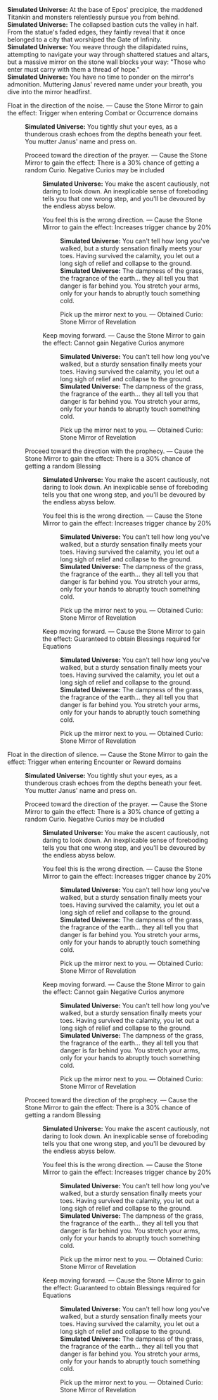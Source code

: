 {{Dialogue Start}}
:'''Simulated Universe:''' At the base of Epos' precipice, the maddened Titankin and monsters relentlessly pursue you from behind.
:'''Simulated Universe:''' The collapsed bastion cuts the valley in half. From the statue's faded edges, they faintly reveal that it once belonged to a city that worshiped the Gate of Infinity.
:'''Simulated Universe:''' You weave through the dilapidated ruins, attempting to navigate your way through shattered statues and altars, but a massive mirror on the stone wall blocks your way: "Those who enter must carry with them a thread of hope."
:'''Simulated Universe:''' You have no time to ponder on the mirror's admonition. Muttering Janus' revered name under your breath, you dive into the mirror headfirst.
:{{DIcon|Star}} Float in the direction of the noise. &mdash; Cause the Stone Mirror to gain the effect: Trigger when entering Combat or Occurrence domains
::'''Simulated Universe:''' You tightly shut your eyes, as a thunderous crash echoes from the depths beneath your feet. You mutter Janus' name and press on.
::{{DIcon|Star}} Proceed toward the direction of the prayer. &mdash; Cause the Stone Mirror to gain the effect: There is a 30% chance of getting a random Curio. Negative Curios may be included
:::'''Simulated Universe:''' You make the ascent cautiously, not daring to look down. An inexplicable sense of foreboding tells you that one wrong step, and you'll be devoured by the endless abyss below.
:::{{DIcon|Star}} You feel this is the wrong direction. &mdash; Cause the Stone Mirror to gain the effect: Increases trigger chance by 20%
::::'''Simulated Universe:''' You can't tell how long you've walked, but a sturdy sensation finally meets your toes. Having survived the calamity, you let out a long sigh of relief and collapse to the ground.
::::'''Simulated Universe:''' The dampness of the grass, the fragrance of the earth... they all tell you that danger is far behind you. You stretch your arms, only for your hands to abruptly touch something cold.
::::{{DIcon|Star}} Pick up the mirror next to you. &mdash; Obtained Curio: Stone Mirror of Revelation
:::{{DIcon|Star}} Keep moving forward. &mdash; Cause the Stone Mirror to gain the effect: Cannot gain Negative Curios anymore
::::'''Simulated Universe:''' You can't tell how long you've walked, but a sturdy sensation finally meets your toes. Having survived the calamity, you let out a long sigh of relief and collapse to the ground.
::::'''Simulated Universe:''' The dampness of the grass, the fragrance of the earth... they all tell you that danger is far behind you. You stretch your arms, only for your hands to abruptly touch something cold.
::::{{DIcon|Star}} Pick up the mirror next to you. &mdash; Obtained Curio: Stone Mirror of Revelation
::{{DIcon|Star}} Proceed toward the direction with the prophecy. &mdash; Cause the Stone Mirror to gain the effect: There is a 30% chance of getting a random Blessing
:::'''Simulated Universe:''' You make the ascent cautiously, not daring to look down. An inexplicable sense of foreboding tells you that one wrong step, and you'll be devoured by the endless abyss below.
:::{{DIcon|Star}} You feel this is the wrong direction. &mdash; Cause the Stone Mirror to gain the effect: Increases trigger chance by 20%
::::'''Simulated Universe:''' You can't tell how long you've walked, but a sturdy sensation finally meets your toes. Having survived the calamity, you let out a long sigh of relief and collapse to the ground.
::::'''Simulated Universe:''' The dampness of the grass, the fragrance of the earth... they all tell you that danger is far behind you. You stretch your arms, only for your hands to abruptly touch something cold.
::::{{DIcon|Star}} Pick up the mirror next to you. &mdash; Obtained Curio: Stone Mirror of Revelation
:::{{DIcon|Star}} Keep moving forward. &mdash; Cause the Stone Mirror to gain the effect: Guaranteed to obtain Blessings required for Equations
::::'''Simulated Universe:''' You can't tell how long you've walked, but a sturdy sensation finally meets your toes. Having survived the calamity, you let out a long sigh of relief and collapse to the ground.
::::'''Simulated Universe:''' The dampness of the grass, the fragrance of the earth... they all tell you that danger is far behind you. You stretch your arms, only for your hands to abruptly touch something cold.
::::{{DIcon|Star}} Pick up the mirror next to you. &mdash; Obtained Curio: Stone Mirror of Revelation
:{{DIcon|Star}} Float in the direction of silence. &mdash; Cause the Stone Mirror to gain the effect: Trigger when entering Encounter or Reward domains
::'''Simulated Universe:''' You tightly shut your eyes, as a thunderous crash echoes from the depths beneath your feet. You mutter Janus' name and press on.
::{{DIcon|Star}} Proceed toward the direction of the prayer. &mdash; Cause the Stone Mirror to gain the effect: There is a 30% chance of getting a random Curio. Negative Curios may be included
:::'''Simulated Universe:''' You make the ascent cautiously, not daring to look down. An inexplicable sense of foreboding tells you that one wrong step, and you'll be devoured by the endless abyss below.
:::{{DIcon|Star}} You feel this is the wrong direction. &mdash; Cause the Stone Mirror to gain the effect: Increases trigger chance by 20%
::::'''Simulated Universe:''' You can't tell how long you've walked, but a sturdy sensation finally meets your toes. Having survived the calamity, you let out a long sigh of relief and collapse to the ground.
::::'''Simulated Universe:''' The dampness of the grass, the fragrance of the earth... they all tell you that danger is far behind you. You stretch your arms, only for your hands to abruptly touch something cold.
::::{{DIcon|Star}} Pick up the mirror next to you. &mdash; Obtained Curio: Stone Mirror of Revelation
:::{{DIcon|Star}} Keep moving forward. &mdash; Cause the Stone Mirror to gain the effect: Cannot gain Negative Curios anymore
::::'''Simulated Universe:''' You can't tell how long you've walked, but a sturdy sensation finally meets your toes. Having survived the calamity, you let out a long sigh of relief and collapse to the ground.
::::'''Simulated Universe:''' The dampness of the grass, the fragrance of the earth... they all tell you that danger is far behind you. You stretch your arms, only for your hands to abruptly touch something cold.
::::{{DIcon|Star}} Pick up the mirror next to you. &mdash; Obtained Curio: Stone Mirror of Revelation
::{{DIcon|Star}} Proceed toward the direction of the prophecy. &mdash; Cause the Stone Mirror to gain the effect: There is a 30% chance of getting a random Blessing
:::'''Simulated Universe:''' You make the ascent cautiously, not daring to look down. An inexplicable sense of foreboding tells you that one wrong step, and you'll be devoured by the endless abyss below.
:::{{DIcon|Star}} You feel this is the wrong direction. &mdash; Cause the Stone Mirror to gain the effect: Increases trigger chance by 20%
::::'''Simulated Universe:''' You can't tell how long you've walked, but a sturdy sensation finally meets your toes. Having survived the calamity, you let out a long sigh of relief and collapse to the ground.
::::'''Simulated Universe:''' The dampness of the grass, the fragrance of the earth... they all tell you that danger is far behind you. You stretch your arms, only for your hands to abruptly touch something cold.
::::{{DIcon|Star}} Pick up the mirror next to you. &mdash; Obtained Curio: Stone Mirror of Revelation
:::{{DIcon|Star}} Keep moving forward. &mdash; Cause the Stone Mirror to gain the effect: Guaranteed to obtain Blessings required for Equations
::::'''Simulated Universe:''' You can't tell how long you've walked, but a sturdy sensation finally meets your toes. Having survived the calamity, you let out a long sigh of relief and collapse to the ground.
::::'''Simulated Universe:''' The dampness of the grass, the fragrance of the earth... they all tell you that danger is far behind you. You stretch your arms, only for your hands to abruptly touch something cold.
::::{{DIcon|Star}} Pick up the mirror next to you. &mdash; Obtained Curio: Stone Mirror of Revelation
{{Dialogue End}}